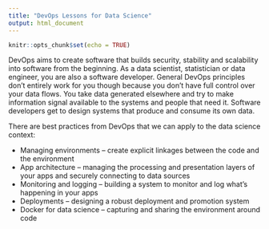 ---
title: "DevOps Lessons for Data Science"
output: html_document
---

```{r setup, include=FALSE}
knitr::opts_chunk$set(echo = TRUE)
```

DevOps aims to create software that builds security, stability and scalability into software from the beginning. As a data scientist, statistician or data engineer, you are also a software developer. General DevOps principles don’t entirely work for you though because you don’t have full control over your data flows. You take data generated elsewhere and try to make information signal available to the systems and people that need it. Software developers get to design systems that produce and consume its own data.


There are best practices from DevOps that we can apply to the data science context:

*	Managing environments – create explicit linkages between the code and the environment
*	App architecture – managing the processing and presentation layers of your apps and securely connecting to data sources
*	Monitoring and logging – building a system to monitor and log what’s happening in your apps
*	Deployments – designing a robust deployment and promotion system
*	Docker for data science – capturing and sharing the environment around code

